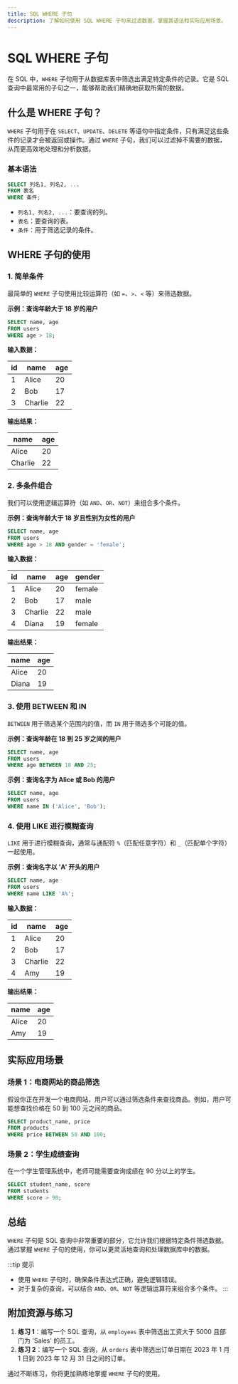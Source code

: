 ```yaml
---
title: SQL WHERE 子句
description: 了解如何使用 SQL WHERE 子句来过滤数据，掌握其语法和实际应用场景。
---
```


# SQL WHERE 子句

在 SQL 中，`WHERE` 子句用于从数据库表中筛选出满足特定条件的记录。它是 SQL 查询中最常用的子句之一，能够帮助我们精确地获取所需的数据。

## 什么是 WHERE 子句？

`WHERE` 子句用于在 `SELECT`、`UPDATE`、`DELETE` 等语句中指定条件，只有满足这些条件的记录才会被返回或操作。通过 `WHERE` 子句，我们可以过滤掉不需要的数据，从而更高效地处理和分析数据。

### 基本语法

```sql
SELECT 列名1, 列名2, ...
FROM 表名
WHERE 条件;
```

- `列名1, 列名2, ...`：要查询的列。
- `表名`：要查询的表。
- `条件`：用于筛选记录的条件。

## WHERE 子句的使用

### 1. 简单条件

最简单的 `WHERE` 子句使用比较运算符（如 `=`、`>`、`<` 等）来筛选数据。

**示例：查询年龄大于 18 岁的用户**

```sql
SELECT name, age
FROM users
WHERE age > 18;
```

**输入数据：**

| id  | name   | age |
|-----|--------|-----|
| 1   | Alice  | 20  |
| 2   | Bob    | 17  |
| 3   | Charlie| 22  |

**输出结果：**

| name   | age |
|--------|-----|
| Alice  | 20  |
| Charlie| 22  |

### 2. 多条件组合

我们可以使用逻辑运算符（如 `AND`、`OR`、`NOT`）来组合多个条件。

**示例：查询年龄大于 18 岁且性别为女性的用户**

```sql
SELECT name, age
FROM users
WHERE age > 18 AND gender = 'female';
```

**输入数据：**

| id  | name   | age | gender |
|-----|--------|-----|--------|
| 1   | Alice  | 20  | female |
| 2   | Bob    | 17  | male   |
| 3   | Charlie| 22  | male   |
| 4   | Diana  | 19  | female |

**输出结果：**

| name   | age |
|--------|-----|
| Alice  | 20  |
| Diana  | 19  |

### 3. 使用 BETWEEN 和 IN

`BETWEEN` 用于筛选某个范围内的值，而 `IN` 用于筛选多个可能的值。

**示例：查询年龄在 18 到 25 岁之间的用户**

```sql
SELECT name, age
FROM users
WHERE age BETWEEN 18 AND 25;
```

**示例：查询名字为 Alice 或 Bob 的用户**

```sql
SELECT name, age
FROM users
WHERE name IN ('Alice', 'Bob');
```

### 4. 使用 LIKE 进行模糊查询

`LIKE` 用于进行模糊查询，通常与通配符 `%`（匹配任意字符）和 `_`（匹配单个字符）一起使用。

**示例：查询名字以 'A' 开头的用户**

```sql
SELECT name, age
FROM users
WHERE name LIKE 'A%';
```

**输入数据：**

| id  | name   | age |
|-----|--------|-----|
| 1   | Alice  | 20  |
| 2   | Bob    | 17  |
| 3   | Charlie| 22  |
| 4   | Amy    | 19  |

**输出结果：**

| name   | age |
|--------|-----|
| Alice  | 20  |
| Amy    | 19  |

## 实际应用场景

### 场景 1：电商网站的商品筛选

假设你正在开发一个电商网站，用户可以通过筛选条件来查找商品。例如，用户可能想查找价格在 50 到 100 元之间的商品。

```sql
SELECT product_name, price
FROM products
WHERE price BETWEEN 50 AND 100;
```

### 场景 2：学生成绩查询

在一个学生管理系统中，老师可能需要查询成绩在 90 分以上的学生。

```sql
SELECT student_name, score
FROM students
WHERE score > 90;
```

## 总结

`WHERE` 子句是 SQL 查询中非常重要的部分，它允许我们根据特定条件筛选数据。通过掌握 `WHERE` 子句的使用，你可以更灵活地查询和处理数据库中的数据。

:::tip 提示
- 使用 `WHERE` 子句时，确保条件表达式正确，避免逻辑错误。
- 对于复杂的查询，可以结合 `AND`、`OR`、`NOT` 等逻辑运算符来组合多个条件。
:::

## 附加资源与练习

1. **练习 1**：编写一个 SQL 查询，从 `employees` 表中筛选出工资大于 5000 且部门为 'Sales' 的员工。
2. **练习 2**：编写一个 SQL 查询，从 `orders` 表中筛选出订单日期在 2023 年 1 月 1 日到 2023 年 12 月 31 日之间的订单。

通过不断练习，你将更加熟练地掌握 `WHERE` 子句的使用。
